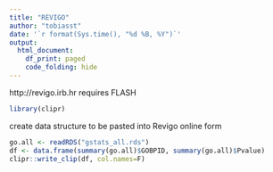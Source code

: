 ```yaml
---
title: "REVIGO"
author: "tobiasst"
date: '`r format(Sys.time(), "%d %B, %Y")`'
output:
  html_document:
    df_print: paged
    code_folding: hide
---
```


http://revigo.irb.hr
requires FLASH

```r
library(clipr)
```

create data structure to be pasted into Revigo online form
```r
go.all <- readRDS("gstats_all.rds")
df <- data.frame(summary(go.all)$GOBPID, summary(go.all)$Pvalue)
clipr::write_clip(df, col.names=F)
```

